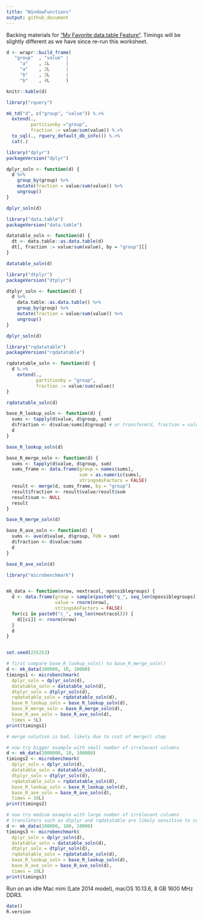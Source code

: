 ```yaml
---
title: "WindowFunctions"
output: github_document
---
```


Backing materials for ["My Favorite data.table Feature"](http://www.win-vector.com/blog/2019/06/my-favorite-data-table-feature/).  Timings will be slightly different as we have since re-run this worksheet.

```r
d <- wrapr::build_frame(
   "group"  , "value" |
     "a"    , 1L      |
     "a"    , 2L      |
     "b"    , 3L      |
     "b"    , 4L      )

knitr::kable(d)
```

```r
library("rquery")

mk_td("d", c("group", "value")) %.>%
  extend(., 
         partitionby ="group", 
         fraction := value/sum(value)) %.>%
  to_sql(., rquery_default_db_info()) %.>%
  cat(.)
```


```r
library("dplyr")
packageVersion("dplyr")

dplyr_soln <- function(d) {
  d %>% 
    group_by(group) %>%
    mutate(fraction = value/sum(value)) %>%
    ungroup()
}

dplyr_soln(d)
```

```r
library("data.table")
packageVersion("data.table")

datatable_soln <- function(d) {
  dt <- data.table::as.data.table(d)
  dt[, fraction := value/sum(value), by = "group"][]
}

datatable_soln(d)
```

```r
library("dtplyr")
packageVersion("dtplyr")

dtplyr_soln <- function(d) {
  d %>% 
    data.table::as.data.table() %>%
    group_by(group) %>%
    mutate(fraction = value/sum(value)) %>%
    ungroup()
}

dplyr_soln(d)
```


```r
library("rqdatatable")
packageVersion("rqdatatable")

rqdatatable_soln <- function(d) {
  d %.>%
    extend(., 
           partitionby = "group", 
           fraction := value/sum(value))
}

rqdatatable_soln(d)
```


```r
base_R_lookup_soln <- function(d) {
  sums <- tapply(d$value, d$group, sum)
  d$fraction <- d$value/sums[d$group] # or transform(d, fraction = value/sums[group]) 
  d
}

base_R_lookup_soln(d)
```

```r
base_R_merge_soln <- function(d) {
  sums <- tapply(d$value, d$group, sum)
  sums_frame <- data.frame(group = names(sums),
                           sum = as.numeric(sums),
                           stringsAsFactors = FALSE)
  result <- merge(d, sums_frame, by = "group")
  result$fraction <- result$value/result$sum
  result$sum <- NULL
  result
}

base_R_merge_soln(d)
```

```r
base_R_ave_soln <- function(d) {
  sums <- ave(d$value, d$group, FUN = sum)
  d$fraction <- d$value/sums
  d
}

base_R_ave_soln(d)
```

```r
library("microbenchmark")


mk_data <- function(nrow, nextracol, npossiblegroups) {
  d <- data.frame(group = sample(paste0("g_", seq_len(npossiblegroups)), nrow, replace = TRUE),
                  value = rnorm(nrow),
                  stringsAsFactors = FALSE)
  for(ci in paste0("c_", seq_len(nextracol))) {
    d[[ci]] <- rnorm(nrow)
  }
  d
}


set.seed(235253)

# first compare base_R_lookup_soln() to base_R_merge_soln()
d <- mk_data(100000, 10, 10000)
timings1 <- microbenchmark(
  dplyr_soln = dplyr_soln(d),
  datatable_soln = datatable_soln(d),
  dtplyr_soln = dtplyr_soln(d),
  rqdatatable_soln = rqdatatable_soln(d),
  base_R_lookup_soln = base_R_lookup_soln(d),
  base_R_merge_soln = base_R_merge_soln(d),
  base_R_ave_soln = base_R_ave_soln(d),
  times = 5L)
print(timings1)

# merge solution is bad, likely due to cost of merge() step

# now try bigger example with small number of irrelevant columns
d <- mk_data(1000000, 10, 100000)
timings2 <- microbenchmark(
  dplyr_soln = dplyr_soln(d),
  datatable_soln = datatable_soln(d),
  dtplyr_soln = dtplyr_soln(d),
  rqdatatable_soln = rqdatatable_soln(d),
  base_R_lookup_soln = base_R_lookup_soln(d),
  base_R_ave_soln = base_R_ave_soln(d),
  times = 10L)
print(timings2)

# now try medium example with large number of irrelevant columns
# translators such as dtplyr and rqdatatable are likely sensitive to column counts
d <- mk_data(100000, 100, 10000)
timings3 <- microbenchmark(
  dplyr_soln = dplyr_soln(d),
  datatable_soln = datatable_soln(d),
  dtplyr_soln = dtplyr_soln(d),
  rqdatatable_soln = rqdatatable_soln(d),
  base_R_lookup_soln = base_R_lookup_soln(d),
  base_R_ave_soln = base_R_ave_soln(d),
  times = 10L)
print(timings3)
```


Run on an idle Mac mini (Late 2014 model), macOS 10.13.6, 8 GB 1600 MHz DDR3.

```r
date()
R.version
```



